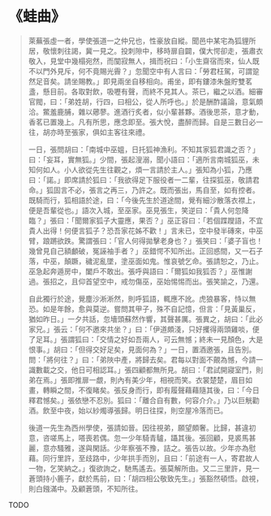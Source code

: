 # 《蛙曲》

> 萊蕪張虛一者，學使張道一之仲兄也，性豪放自縱。聞邑中某宅為狐貍所居，敬懷刺往謁，冀一見之。投刺隙中，移時扉自闢，僕大愕卻走，張肅衣敬入，見堂中幾榻宛然，而闃寂無人，揖而祝曰：「小生齋宿而來，仙人既不以門外見斥，何不竟賜光霽？」忽聞空中有人言曰：「勞君枉駕，可謂跫然足音矣。請坐賜教。」即見兩坐自移相向。甫坐，即有鏤漆朱盤貯雙茗盞，懸目前。各取對飲，吸嚦有聲，而終不見其人。茶已，繼之以酒。細審官閥，曰：「弟姓胡，行四，曰相公，從人所呼也。」於是酬酢議論，意氣頗洽。鱉羞鹿脯，雜以薌蓼。進酒行炙者，似小輩甚夥。酒後思茶，意才動，香茗已置幾上。凡有所思，應念即至。張大悅，盡醉而歸。自是三數日必一往，胡亦時至張家，俱如主客往來禮。
>
> 一日，張問胡曰：「南城中巫媼，日托狐神漁利。不知其家狐君識之否？」曰：「妄耳，實無狐。」少間，張起溲溺，聞小語曰：「適所言南城狐巫，未知何如人。小人欲從先生往觀之，煩一言請於主人。」張知為小狐，乃應曰：「諾。」即席請於狐曰：「我欲得足下服役者一二輩，往探狐巫，敬請君命。」狐固言不必，張言之再三，乃許之。既而張出，馬自至，如有控者。既騎而行，狐相語於途，曰：「今後先生於道途間，覺有細沙散落衣襟上，便是吾輩從也。」語次入城，至巫家。巫見張生，笑逆曰：「貴人何忽降臨？」張曰：「聞爾家狐子大靈應，果否？」巫正容曰：「若個蹀躞語，不宜貴人出得！何便言狐子？恐吾家花姊不歡！」言未已，空中發半磚來，中巫臂，踉蹡欲跌。驚謂張曰：「官人何得拋擊老身也？」張笑曰：「婆子盲也！幾曾見自己額顱破，冤誣袖手者？」巫錯愕不知所出。正回惑間，又一石子落，中巫，顛蹶，穢泥亂墜，塗巫面如鬼。惟哀號乞命。張請恕之，乃止。巫急起奔遁房中，闔戶不敢出。張呼與語曰：「爾狐如我狐否？」巫惟謝過。張招之，且仰首望空中，戒勿傷巫，巫始惕惕而出。張笑諭之，乃還。
>
> 自此獨行於途，覺塵沙淅淅然，則呼狐語，輒應不訛。虎狼暴客，恃以無恐。如是年餘，愈與莫逆。嘗問其甲子，殊不自記憶，但言：「見黃巢反，猶如昨日。」一夕共話，忽墻頭蘇然作響，其聲甚厲。張異之，胡曰：「此必家兄。」張云：「何不邀來共坐？」曰：「伊道頗淺，只好攫得兩頭雞啖，便了足耳。」張謂狐曰：「交情之好如吾兩人，可云無憾；終未一見顏色，大是恨事。」胡曰：「但得交好足矣，見面何為？」一日，置酒邀張，且告別。問：「將何往？」曰：「弟陜中產，將歸去矣。君每以對面不覿為憾，今請一識數載之交，他日可相認耳。」張四顧都無所見。胡曰：「君試開寢室門，則弟在焉。」張即推扉一覷，則內有美少年，相視而笑。衣裳楚楚，眉目如畫，轉瞬之間，不復睹矣。張反身而行，即有履聲藉藉隨其後，曰：「今日釋君憾矣。」張依戀不忍別。狐曰：「離合自有數，何容介介。」乃以巨觥勸酒。飲至中夜，始以紗燭導張歸。明日往探，則空屋冷落而已。
>
> 後道一先生為西州學使，張請如晉。因往視弟，願望頗奢。比歸，甚違初意，咨嗟馬上，嗒喪若偶。忽一少年騎青驢，躡其後。張回顧，見裘馬甚麗，意亦騷雅，遂與閑話。少年察張不豫，詰之。張告以故。少年亦為慰藉。同行里許，至歧路中，少年拱手而別，且曰：「前途有一人，寄君故人一物，乞笑納之。」復欲詢之，馳馬遙去。張莫解所由。又二三里許，見一蒼頭持小簏子，獻於馬前，曰：「胡四相公敬致先生。」張豁然頓悟。啟視，則白鏹滿中。及顧蒼頭，不知所往。

TODO
